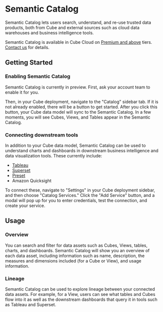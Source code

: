 # Semantic Catalog

Semantic Catalog lets users search, understand, and re-use trusted data products,
both from Cube and external sources such as cloud data warehouses and business intelligence tools.

<SuccessBox>

Semantic Catalog is available in Cube Cloud on
[Premium and above](https://cube.dev/pricing) tiers.
[Contact us](https://cube.dev/contact) for details.

</SuccessBox>

<Screenshot src="https://ucarecdn.com/d8e09149-7ed2-4f5c-83f6-406734557efb/catalog.jpg" />

## Getting Started

### Enabling Semantic Catalog

Semantic Catalog is currently in preview. First, ask your account team to enable it for you.

Then, in your Cube deployment, navigate to the "Catalog" sidebar tab.
If it is not already enabled, there will be a button to get started.
After you click this button, your Cube data model will sync to the Semantic Catalog.
In a few moments, you will see Cubes, Views, and Tables appear in the Semantic Catalog.

### Connecting downstream tools

In addition to your Cube data model, Semantic Catalog can be used to understand charts and dashboards in downstream business intelligence and data visualization tools.
These currently include:

- [Tableau][ref-tableau]
- [Superset][ref-superset]
- [Preset][ref-superset]
- Amazon Quicksight

To connect these, navigate to "Settings" in your Cube deployment sidebar, and then choose "Catalog Services."
Click the "Add Service" button, and a modal will pop up for you to enter credentials, test the connection, and create your service.

<Screenshot src="https://ucarecdn.com/a060a3cb-f5f0-4b5e-90fb-84694d6c32f4/Screenshot20240624at43731PM.png" />

## Usage

### Overview

You can search and filter for data assets such as Cubes, Views, tables, charts, and dashboards.
Semantic Catalog will show you an overview of each data asset, including information such as name,
description, the measures and dimensions included (for a Cube or View), and usage information.

### Lineage

Semantic Catalog can be used to explore lineage between your connected data assets.
For example, for a View, users can see what tables and Cubes flow into it as well as the downstream
dashboards that query it in tools such as Tableau and Superset.

<Screenshot src="https://ucarecdn.com/9adbeb24-203d-4608-9351-fac348a01f51/Screenshot20240624at44511PM.png" />

[ref-tableau]: /product/configuration/visualization-tools/tableau
[ref-superset]: /product/configuration/visualization-tools/superset
